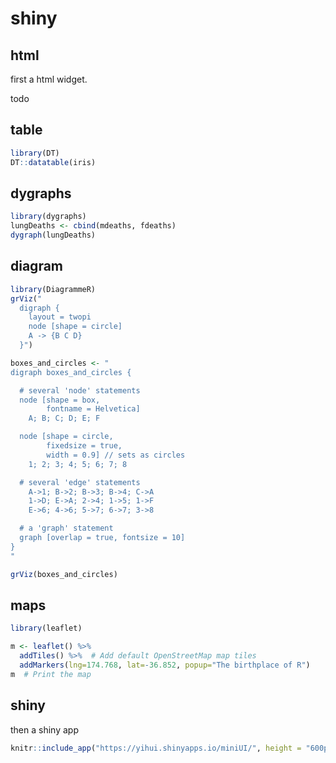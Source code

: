 # shiny 

## html 

first a html widget. 

todo 


## table 

```{r dt-1}
library(DT)
DT::datatable(iris)
```

## dygraphs

```{r dygraph-1}
library(dygraphs)
lungDeaths <- cbind(mdeaths, fdeaths)
dygraph(lungDeaths)
```


## diagram 

```{r diagram-1}
library(DiagrammeR)
grViz("
  digraph {
    layout = twopi
    node [shape = circle]
    A -> {B C D} 
  }")
```

```{r diagram-2}
boxes_and_circles <- "
digraph boxes_and_circles {

  # several 'node' statements
  node [shape = box,
        fontname = Helvetica]
    A; B; C; D; E; F

  node [shape = circle,
        fixedsize = true,
        width = 0.9] // sets as circles
    1; 2; 3; 4; 5; 6; 7; 8

  # several 'edge' statements
    A->1; B->2; B->3; B->4; C->A
    1->D; E->A; 2->4; 1->5; 1->F
    E->6; 4->6; 5->7; 6->7; 3->8

  # a 'graph' statement
  graph [overlap = true, fontsize = 10]
}
"

grViz(boxes_and_circles)
```

## maps 

```{r}
library(leaflet)

m <- leaflet() %>%
  addTiles() %>%  # Add default OpenStreetMap map tiles
  addMarkers(lng=174.768, lat=-36.852, popup="The birthplace of R")
m  # Print the map
```


## shiny 

then a shiny app 

```{r shiny-1}
knitr::include_app("https://yihui.shinyapps.io/miniUI/", height = "600px")
```

